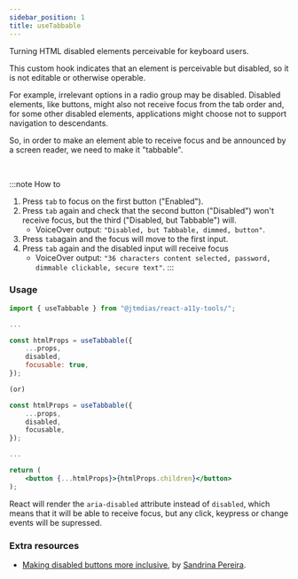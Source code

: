 ```yaml
---
sidebar_position: 1
title: useTabbable
---
```



<Subtitle>Turning HTML disabled elements perceivable for keyboard users.</Subtitle>

This custom hook indicates that an element is perceivable but disabled, so it is not editable or otherwise operable.

For example, irrelevant options in a radio group may be disabled. Disabled elements, like buttons, might also not receive focus from the tab order and, for some other disabled elements, applications might choose not to support navigation to descendants.

So, in order to make an element able to receive focus and be announced by a screen reader, we need to make it "tabbable".

<BrowserWindow>
	<DemoUseTabbable />
</BrowserWindow>
<br />

:::note How to

1. Press `tab` to focus on the first button ("Enabled").
2. Press `tab` again and check that the second button ("Disabled") won't receive focus, but the third ("Disabled, but Tabbable") will.
	- VoiceOver output: `"Disabled, but Tabbable, dimmed, button"`.
3. Press `tab`again and the focus will move to the first input.
4. Press `tab` again and the disabled input will receive focus
	- VoiceOver output: `"36 characters content selected, password, dimmable clickable, secure text"`.
:::

### Usage

```jsx
import { useTabbable } from "@jtmdias/react-a11y-tools/";

...

const htmlProps = useTabbable({
	...props,
	disabled,
	focusable: true,
});

(or)

const htmlProps = useTabbable({
	...props,
	disabled,
	focusable,
});

...

return (
	<button {...htmlProps}>{htmlProps.children}</button>
);
```

React will render the `aria-disabled` attribute instead of `disabled`, which means that it will be able to receive focus, but any click, keypress or change events will be supressed.

### Extra resources

- [Making disabled buttons more inclusive](https://css-tricks.com/making-disabled-buttons-more-inclusive/), by [Sandrina Pereira](https://www.sandrina-p.net/).
